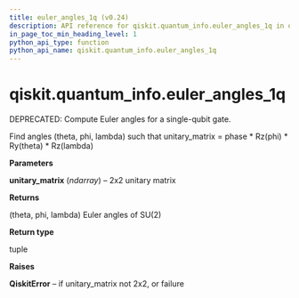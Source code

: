 ```yaml
---
title: euler_angles_1q (v0.24)
description: API reference for qiskit.quantum_info.euler_angles_1q in qiskit v0.24
in_page_toc_min_heading_level: 1
python_api_type: function
python_api_name: qiskit.quantum_info.euler_angles_1q
---
```


<span id="qiskit-quantum-info-euler-angles-1q" />

# qiskit.quantum\_info.euler\_angles\_1q

<Function id="qiskit.quantum_info.euler_angles_1q" isDedicatedPage={true} github="https://github.com/qiskit/qiskit/tree/stable/0.16/qiskit/quantum_info/synthesis/two_qubit_decompose.py" signature="euler_angles_1q(unitary_matrix)">
  DEPRECATED: Compute Euler angles for a single-qubit gate.

  Find angles (theta, phi, lambda) such that unitary\_matrix = phase \* Rz(phi) \* Ry(theta) \* Rz(lambda)

  **Parameters**

  **unitary\_matrix** (*ndarray*) – 2x2 unitary matrix

  **Returns**

  (theta, phi, lambda) Euler angles of SU(2)

  **Return type**

  tuple

  **Raises**

  **QiskitError** – if unitary\_matrix not 2x2, or failure
</Function>

